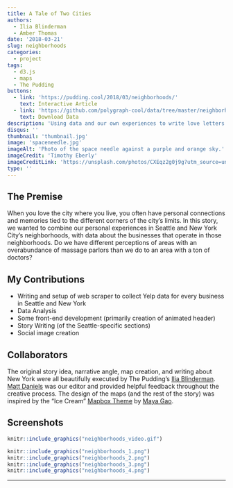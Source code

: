 ```yaml
---
title: A Tale of Two Cities
authors: 
  - Ilia Blinderman
  - Amber Thomas
date: '2018-03-21'
slug: neighborhoods
categories:
  - project
tags:
  - d3.js
  - maps
  - The Pudding
buttons:
  - link: 'https://pudding.cool/2018/03/neighborhoods/'
    text: Interactive Article
  - link: 'https://github.com/polygraph-cool/data/tree/master/neighborhoods'
    text: Download Data
description: 'Using data and our own experiences to write love letters to the cities we call home.'
disqus: ''
thumbnail: 'thumbnail.jpg'
image: 'spaceneedle.jpg'
imageAlt: 'Photo of the space needle against a purple and orange sky.'
imageCredit: 'Timothy Eberly'
imageCreditLink: 'https://unsplash.com/photos/CXEqz2g0j9g?utm_source=unsplash&utm_medium=referral&utm_content=creditCopyText'
type: ''
---
```


## The Premise

When you love the city where you live, you often have personal connections and memories tied to the different corners of the city's limits. In this story, we wanted to combine our personal experiences in Seattle and New York City's neighborhoods, with data about the businesses that operate in those neighborhoods. Do we have different perceptions of areas with an overabundance of massage parlors than we do to an area with a ton of doctors?  

## My Contributions

* Writing and setup of web scraper to collect Yelp data for every business in Seattle and New York
* Data Analysis
* Some front-end development (primarily creation of animated header)
* Story Writing (of the Seattle-specific sections)
* Social image creation

## Collaborators

The original story idea, narrative angle, map creation, and writing about New York were all beautifully executed by The Pudding's [Ilia Blinderman](https://twitter.com/iliablinderman). [Matt Daniels](https://twitter.com/matthewfdaniels) was our editor and provided helpful feedback throughout the creative process. The design of the maps (and the rest of the story) was inspired by the "Ice Cream" [Mapbox Theme](https://www.mapbox.com/designer-maps/#ice-cream) by [Maya Gao](https://twitter.com/mayaqgao).

## Screenshots

```r
knitr::include_graphics("neighborhoods_video.gif")
```

```r
knitr::include_graphics("neighborhoods_1.png")
knitr::include_graphics("neighborhoods_2.png")
knitr::include_graphics("neighborhoods_3.png")
knitr::include_graphics("neighborhoods_4.png")
```
---
